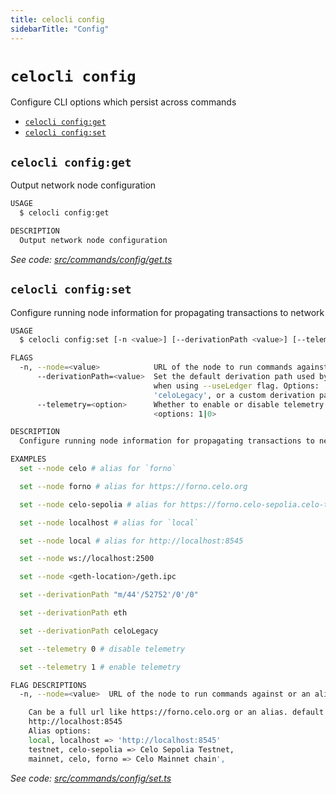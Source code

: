 ```yaml
---
title: celocli config
sidebarTitle: "Config"
---
```


`celocli config`
================

Configure CLI options which persist across commands

* [`celocli config:get`](#celocli-configget)
* [`celocli config:set`](#celocli-configset)

## `celocli config:get`

Output network node configuration

```sh
USAGE
  $ celocli config:get

DESCRIPTION
  Output network node configuration
```

_See code: [src/commands/config/get.ts](https://github.com/celo-org/developer-tooling/tree/%40celo/celocli%408.0.0/packages/cli/src/commands/config/get.ts)_

## `celocli config:set`

Configure running node information for propagating transactions to network

```sh
USAGE
  $ celocli config:set [-n <value>] [--derivationPath <value>] [--telemetry 1|0]

FLAGS
  -n, --node=<value>            URL of the node to run commands against or an alias
      --derivationPath=<value>  Set the default derivation path used by account:new and
                                when using --useLedger flag. Options: 'eth',
                                'celoLegacy', or a custom derivation path
      --telemetry=<option>      Whether to enable or disable telemetry
                                <options: 1|0>

DESCRIPTION
  Configure running node information for propagating transactions to network

EXAMPLES
  set --node celo # alias for `forno`

  set --node forno # alias for https://forno.celo.org

  set --node celo-sepolia # alias for https://forno.celo-sepolia.celo-testnet.org

  set --node localhost # alias for `local`

  set --node local # alias for http://localhost:8545

  set --node ws://localhost:2500

  set --node <geth-location>/geth.ipc

  set --derivationPath "m/44'/52752'/0'/0"

  set --derivationPath eth

  set --derivationPath celoLegacy

  set --telemetry 0 # disable telemetry

  set --telemetry 1 # enable telemetry

FLAG DESCRIPTIONS
  -n, --node=<value>  URL of the node to run commands against or an alias

    Can be a full url like https://forno.celo.org or an alias. default:
    http://localhost:8545
    Alias options:
    local, localhost => 'http://localhost:8545'
    testnet, celo-sepolia => Celo Sepolia Testnet,
    mainnet, celo, forno => Celo Mainnet chain',
```

_See code: [src/commands/config/set.ts](https://github.com/celo-org/developer-tooling/tree/%40celo/celocli%408.0.0/packages/cli/src/commands/config/set.ts)_
